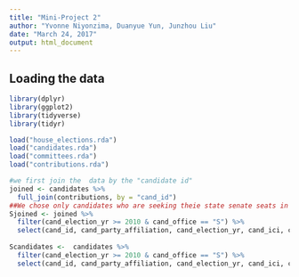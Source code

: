 ```yaml
---
title: "Mini-Project 2"
author: "Yvonne Niyonzima, Duanyue Yun, Junzhou Liu"
date: "March 24, 2017"
output: html_document
---
```



## Loading the data

```r
library(dplyr)
library(ggplot2)
library(tidyverse)
library(tidyr)

```


```r
load("house_elections.rda")
load("candidates.rda")
load("committees.rda")
load("contributions.rda")
```


```r

#we first join the  data by the "candidate id"
joined <- candidates %>%
  full_join(contributions, by = "cand_id")
##We chose only candidates who are seeking theie state senate seats in the years between 2010 and 2016 using the verb "filter". We also use selc to have only the variables that we need. 
Sjoined <- joined %>%
  filter(cand_election_yr >= 2010 & cand_office == "S") %>%
  select(cand_id, cand_party_affiliation, cand_election_yr, cand_ici, cand_state)
  
Scandidates <-  candidates %>%
  filter(cand_election_yr >= 2010 & cand_office == "S") %>%
  select(cand_id, cand_party_affiliation, cand_election_yr, cand_ici, cand_state)


```


